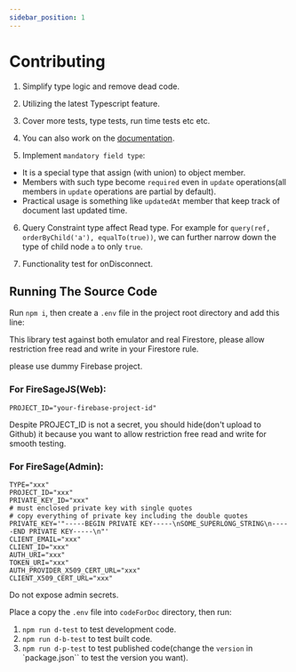```yaml
---
sidebar_position: 1
---
```


# Contributing

1. Simplify type logic and remove dead code.

2. Utilizing the latest Typescript feature.

3. Cover more tests, type tests, run time tests etc etc.

4. You can also work on the [documentation](https://github.com/tylim88/FirelordJSDoc).

5. Implement `mandatory field type`:

- It is a special type that assign (with union) to object member.
- Members with such type become `required` even in `update` operations(all members in `update` operations are partial by default).
- Practical usage is something like `updatedAt` member that keep track of document last updated time.

6. Query Constraint type affect Read type. For example for `query(ref, orderByChild('a'), equalTo(true))`, we can further narrow down the type of child node `a` to only `true`.

7. Functionality test for onDisconnect.

## Running The Source Code

Run `npm i`, then create a `.env` file in the project root directory and add this line:

This library test against both emulator and real Firestore, please allow restriction free read and write in your Firestore rule.

please use dummy Firebase project.

### For FireSageJS(Web):

```
PROJECT_ID="your-firebase-project-id"
```

Despite PROJECT_ID is not a secret, you should hide(don't upload to Github) it because you want to allow restriction free read and write for smooth testing.

### For FireSage(Admin):

```
TYPE="xxx"
PROJECT_ID="xxx"
PRIVATE_KEY_ID="xxx"
# must enclosed private key with single quotes
# copy everything of private key including the double quotes
PRIVATE_KEY='"-----BEGIN PRIVATE KEY-----\nSOME_SUPERLONG_STRING\n-----END PRIVATE KEY-----\n"'
CLIENT_EMAIL="xxx"
CLIENT_ID="xxx"
AUTH_URI="xxx"
TOKEN_URI="xxx"
AUTH_PROVIDER_X509_CERT_URL="xxx"
CLIENT_X509_CERT_URL="xxx"
```

Do not expose admin secrets.

Place a copy the `.env` file into `codeForDoc` directory, then run:

1. `npm run d-test` to test development code.
2. `npm run d-b-test` to test built code.
3. `npm run d-p-test` to test published code(change the `version` in `package.json`` to test the version you want).
